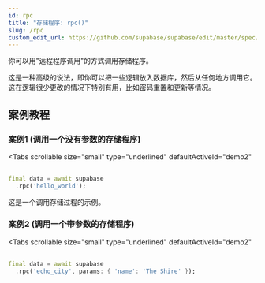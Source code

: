 ```yaml
---
id: rpc
title: "存储程序: rpc()"
slug: /rpc
custom_edit_url: https://github.com/supabase/supabase/edit/master/spec/supabase_dart_v1.yml
---
```


你可以用"远程程序调用"的方式调用存储程序。

这是一种高级的说法，即你可以把一些逻辑放入数据库，然后从任何地方调用它。
这在逻辑很少更改的情况下特别有用，比如密码重置和更新等情况。




## 案例教程
### 案例1 (调用一个没有参数的存储程序)

<Tabs
  scrollable
  size="small"
  type="underlined"
  defaultActiveId="demo2"
>

<TabPanel id="demo2" label="使用方法">

```dart
                                                                              
final data = await supabase
  .rpc('hello_world');
```
</TabPanel>
<TabPanel id="demo4" label="注意事项">

这是一个调用存储过程的示例。

</TabPanel>
</Tabs>

### 案例2 (调用一个带参数的存储程序)

<Tabs
  scrollable
  size="small"
  type="underlined"
  defaultActiveId="demo2"
>

<TabPanel id="demo2" label="使用方法">

```dart
                                                                              
final data = await supabase
  .rpc('echo_city', params: { 'name': 'The Shire' });
```
</TabPanel>

</Tabs>

